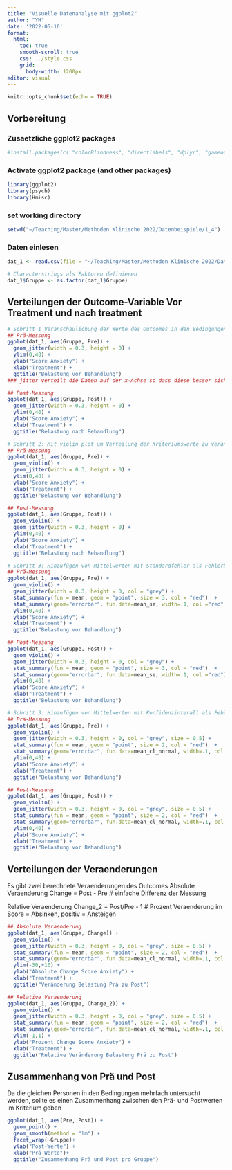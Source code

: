 ```yaml
---
title: "Visuelle Datenanalyse mit ggplot2"
author: "YH"
date: '2022-05-16'
format:
  html:
    toc: true
    smooth-scroll: true
    css: ../style.css
    grid: 
      body-width: 1200px
editor: visual
---
```


```r
knitr::opts_chunk$set(echo = TRUE)
```

## Vorbereitung

### Zusaetzliche ggplot2 packages

```r
#install.packages(c( "colorBlindness", "directlabels", "dplyr", "gameofthrones", "ggforce", "gghighlight", "ggnewscale", "ggplot2", "ggraph", "ggrepel", "ggtext", "ggthemes", "hexbin", "Hmisc", "mapproj", "maps", "munsell", "ozmaps", "paletteer", "patchwork", "rmapshaper", "scico", "seriation", "sf", "stars", "tidygraph", "tidyr", "wesanderson"))
```

### Activate ggplot2 package (and other packages)

```r
library(ggplot2)
library(psych)
library(Hmisc)
```

### set working directory

```r
setwd("~/Teaching/Master/Methoden Klinische 2022/Datenbeispiele/1_4")
```

### Daten einlesen

```r
dat_1 <- read.csv(file = "~/Teaching/Master/Methoden Klinische 2022/Datenbeispiele/1_4/Dat_VR_Anxiety_1.csv", header = TRUE, sep = ",", dec = ".", na.strings = "NA")

# Characterstrings als Faktoren definieren
dat_1$Gruppe <- as.factor(dat_1$Gruppe) 

```

## Verteilungen der Outcome-Variable Vor Treatment und nach treatment

```r
# Schritt 1 Veranschaulichung der Werte des Outcomes in den Bedingungen
## Prä-Messung
ggplot(dat_1, aes(Gruppe, Pre)) + 
  geom_jitter(width = 0.3, height = 0) +
  ylim(0,40) +
  ylab("Score Anxiety") + 
  xlab("Treatment") +
  ggtitle("Belastung vor Behandlung") 
### jitter verteilt die Daten auf der x-Achse so dass diese besser sichtbar sind, height = 0 vermeidet vertikalen jitter

## Post-Messung
ggplot(dat_1, aes(Gruppe, Post)) + 
  geom_jitter(width = 0.3, height = 0) +
  ylim(0,40) +
  ylab("Score Anxiety") + 
  xlab("Treatment") +
  ggtitle("Belastung nach Behandlung")

# Schritt 2: Mit violin plot um Verteilung der Kriteriumswerte zu veranschaulichen
## Prä-Messung
ggplot(dat_1, aes(Gruppe, Pre)) + 
  geom_violin() + 
  geom_jitter(width = 0.3, height = 0) +
  ylim(0,40) +
  ylab("Score Anxiety") + 
  xlab("Treatment") +
  ggtitle("Belastung vor Behandlung")

## Post-Messung
ggplot(dat_1, aes(Gruppe, Post)) + 
  geom_violin() + 
  geom_jitter(width = 0.3, height = 0) +
  ylim(0,40) +
  ylab("Score Anxiety") + 
  xlab("Treatment") +
  ggtitle("Belastung nach Behandlung")

# Schritt 3: Hinzufügen von Mittelwerten mit Standardfehler als Fehlerbalken
## Prä-Messung
ggplot(dat_1, aes(Gruppe, Pre)) + 
  geom_violin() + 
  geom_jitter(width = 0.3, height = 0, col = "grey") +
  stat_summary(fun = mean, geom = "point", size = 3, col = "red")  +
  stat_summary(geom="errorbar", fun.data=mean_se, width=.1, col ="red")+
  ylim(0,40) +
  ylab("Score Anxiety") + 
  xlab("Treatment") +
  ggtitle("Belastung vor Behandlung")

## Post-Messung
ggplot(dat_1, aes(Gruppe, Post)) + 
  geom_violin() + 
  geom_jitter(width = 0.3, height = 0, col = "grey") +
  stat_summary(fun = mean, geom = "point", size = 3, col = "red")  +
  stat_summary(geom="errorbar", fun.data=mean_se, width=.1, col ="red")+
  ylim(0,40) +
  ylab("Score Anxiety") + 
  xlab("Treatment") +
  ggtitle("Belastung vor Behandlung")

# Schritt 3: Hinzufügen von Mittelwerten mit Konfidenzinterall als Fehlerbalken
## Prä-Messung
ggplot(dat_1, aes(Gruppe, Pre)) + 
  geom_violin() + 
  geom_jitter(width = 0.3, height = 0, col = "grey", size = 0.5) +
  stat_summary(fun = mean, geom = "point", size = 2, col = "red")  +
  stat_summary(geom="errorbar", fun.data=mean_cl_normal, width=.1, col ="red")+
  ylim(0,40) +
  ylab("Score Anxiety") + 
  xlab("Treatment") +
  ggtitle("Belastung vor Behandlung")

## Post-Messung
ggplot(dat_1, aes(Gruppe, Post)) + 
  geom_violin() + 
  geom_jitter(width = 0.3, height = 0, col = "grey", size = 0.5) +
  stat_summary(fun = mean, geom = "point", size = 2, col = "red")  +
  stat_summary(geom="errorbar", fun.data=mean_cl_normal, width=.1, col ="red")+
  ylim(0,40) +
  ylab("Score Anxiety") + 
  xlab("Treatment") +
  ggtitle("Belastung vor Behandlung")
```

## Verteilungen der Veraenderungen

Es gibt zwei berechnete Veraenderungen des Outcomes Absolute Veraenderung Change = Post - Pre \# einfache Differenz der Messung

Relative Veraenderung Change_2 = Post/Pre - 1 \# Prozent Veraenderung im Score = Absinken, positiv = Ansteigen

```r

## Absolute Veraenderung
ggplot(dat_1, aes(Gruppe, Change)) + 
  geom_violin() + 
  geom_jitter(width = 0.3, height = 0, col = "grey", size = 0.5) +
  stat_summary(fun = mean, geom = "point", size = 2, col = "red")  +
  stat_summary(geom="errorbar", fun.data=mean_cl_normal, width=.1, col ="red")+
  ylim(-30,+10) +
  ylab("Absolute Change Score Anxiety") + 
  xlab("Treatment") +
  ggtitle("Veränderung Belastung Prä zu Post")

## Relative Veraenderung
ggplot(dat_1, aes(Gruppe, Change_2)) + 
  geom_violin() + 
  geom_jitter(width = 0.3, height = 0, col = "grey", size = 0.5) +
  stat_summary(fun = mean, geom = "point", size = 2, col = "red")  +
  stat_summary(geom="errorbar", fun.data=mean_cl_normal, width=.1, col ="red")+
  ylim(-1,1) +
  ylab("Prozent Change Score Anxiety") + 
  xlab("Treatment") +
  ggtitle("Relative Veränderung Belastung Prä zu Post")
```

## Zusammenhang von Prä und Post

Da die gleichen Personen in den Bedingungen mehrfach untersucht werden, sollte es einen Zusammenhang zwischen den Prä- und Postwerten im Kriterium geben

```r
ggplot(dat_1, aes(Pre, Post)) + 
  geom_point() + 
  geom_smooth(method = "lm") +
  facet_wrap(~Gruppe)+
  ylab("Post-Werte") + 
  xlab("Prä-Werte")+
  ggtitle("Zusammenhang Prä und Post pro Gruppe")
```
